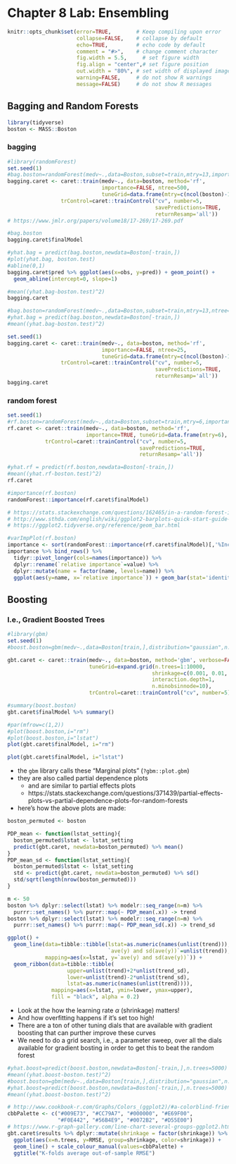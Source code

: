 # Chapter 8 Lab: Ensembling

```r
knitr::opts_chunk$set(error=TRUE,        # Keep compiling upon error
                      collapse=FALSE,    # collapse by default
                      echo=TRUE,         # echo code by default
                      comment = "#>",    # change comment character
                      fig.width = 5.5,     # set figure width
                      fig.align = "center",# set figure position
                      out.width = "80%", # set width of displayed images
                      warning=FALSE,     # do not show R warnings
                      message=FALSE)     # do not show R messages
```

## Bagging and Random Forests

```r
library(tidyverse)
boston <- MASS::Boston
```

### bagging

```r

#library(randomForest)
set.seed(1)
#bag.boston=randomForest(medv~.,data=Boston,subset=train,mtry=13,importance=TRUE)
bagging.caret <- caret::train(medv~., data=boston, method='rf', 
                              importance=FALSE, ntree=500, 
                              tuneGrid=data.frame(mtry=c(ncol(boston)-1)),
                 trControl=caret::trainControl("cv", number=5,
                                               savePredictions=TRUE,
                                               returnResamp='all'))
# https://www.jmlr.org/papers/volume18/17-269/17-269.pdf

#bag.boston
bagging.caret$finalModel
```

```r
#yhat.bag = predict(bag.boston,newdata=Boston[-train,])
#plot(yhat.bag, boston.test)
#abline(0,1)
bagging.caret$pred %>% ggplot(aes(x=obs, y=pred)) + geom_point() + 
  geom_abline(intercept=0, slope=1)
```

```r
#mean((yhat.bag-boston.test)^2)
bagging.caret
```

```r
#bag.boston=randomForest(medv~.,data=Boston,subset=train,mtry=13,ntree=25)
#yhat.bag = predict(bag.boston,newdata=Boston[-train,])
#mean((yhat.bag-boston.test)^2)

set.seed(1)
bagging.caret <- caret::train(medv~., data=boston, method='rf', 
                              importance=FALSE, ntree=25, 
                              tuneGrid=data.frame(mtry=c(ncol(boston)-1)),
                 trControl=caret::trainControl("cv", number=5,
                                               savePredictions=TRUE,
                                               returnResamp='all'))
bagging.caret
```

### random forest

```r

set.seed(1)
#rf.boston=randomForest(medv~.,data=Boston,subset=train,mtry=6,importance=TRUE)
rf.caret <- caret::train(medv~., data=boston, method='rf', 
                         importance=TRUE, tuneGrid=data.frame(mtry=6),
            trControl=caret::trainControl("cv", number=5,
                                          savePredictions=TRUE,
                                          returnResamp='all'))

#yhat.rf = predict(rf.boston,newdata=Boston[-train,])
#mean((yhat.rf-boston.test)^2)
rf.caret
```

```r
#importance(rf.boston)
randomForest::importance(rf.caret$finalModel)
```

```r

# https://stats.stackexchange.com/questions/162465/in-a-random-forest-is-larger-incmse-better-or-worse
# http://www.sthda.com/english/wiki/ggplot2-barplots-quick-start-guide-r-software-and-data-visualization
# https://ggplot2.tidyverse.org/reference/geom_bar.html

#varImpPlot(rf.boston)
importance <- sort(randomForest::importance(rf.caret$finalModel)[,'%IncMSE'])
importance %>% bind_rows() %>% 
  tidyr::pivot_longer(cols=names(importance)) %>%
  dplyr::rename(`relative importance`=value) %>%
  dplyr::mutate(name = factor(name, levels=name)) %>% 
  ggplot(aes(y=name, x=`relative importance`)) + geom_bar(stat='identity', orientation="y")
```

## Boosting
### I.e., Gradient Boosted Trees

```r
#library(gbm)
set.seed(1)
#boost.boston=gbm(medv~.,data=Boston[train,],distribution="gaussian",n.trees=5000,interaction.depth=4)

gbt.caret <- caret::train(medv~., data=boston, method='gbm', verbose=FALSE,
                          tuneGrid=expand.grid(n.trees=1:10000, 
                                              shrinkage=c(0.001, 0.01, 0.1, 1.0),
                                              interaction.depth=1,
                                              n.minobsinnode=10),
                          trControl=caret::trainControl("cv", number=5))

#summary(boost.boston)
gbt.caret$finalModel %>% summary()
```


```r

#par(mfrow=c(1,2))
#plot(boost.boston,i="rm")
#plot(boost.boston,i="lstat")
plot(gbt.caret$finalModel, i="rm")
```

```r
plot(gbt.caret$finalModel, i="lstat")
```

- the `gbm` library calls these "Marginal plots" (`?gbm::plot.gbm`)
- they are also called partial dependence plots 
  - and are similar to partial effects plots
  - https://stats.stackexchange.com/questions/371439/partial-effects-plots-vs-partial-dependence-plots-for-random-forests
- here's how the above plots are made:

```r

boston_permuted <- boston

PDP_mean <- function(lstat_setting){
  boston_permuted$lstat <- lstat_setting
  predict(gbt.caret, newdata=boston_permuted) %>% mean()
}
PDP_mean_sd <- function(lstat_setting){
  boston_permuted$lstat <- lstat_setting
  std <- predict(gbt.caret, newdata=boston_permuted) %>% sd()
  std/sqrt(length(nrow(boston_permuted)))
}

m <- 50
boston %>% dplyr::select(lstat) %>% modelr::seq_range(n=m) %>%
  purrr::set_names() %>% purrr::map(~ PDP_mean(.x)) -> trend
boston %>% dplyr::select(lstat) %>% modelr::seq_range(n=m) %>%
  purrr::set_names() %>% purrr::map(~ PDP_mean_sd(.x)) -> trend_sd

ggplot() + 
  geom_line(data=tibble::tibble(lstat=as.numeric(names(unlist(trend))),
                                `ave(y) and sd(ave(y))`=unlist(trend)), 
            mapping=aes(x=lstat, y=`ave(y) and sd(ave(y))`)) +
  geom_ribbon(data=tibble::tibble(
                   upper=unlist(trend)+2*unlist(trend_sd),
                   lower=unlist(trend)-2*unlist(trend_sd),
                   lstat=as.numeric(names(unlist(trend)))), 
              mapping=aes(x=lstat, ymin=lower, ymax=upper), 
              fill = "black", alpha = 0.2)
```

- Look at the how the learning rate $\alpha$ (shrinkage) matters!
- And how overfitting happens if it's set too high!
- There are a ton of other tuning dials that are available with gradient 
  boosting that can purther improve these curves
- We need to do a grid search, i.e., a parameter sweep, over all the dials 
  available for gradient bosting in order to get this to beat the random forest

```r

#yhat.boost=predict(boost.boston,newdata=Boston[-train,],n.trees=5000)
#mean((yhat.boost-boston.test)^2)
#boost.boston=gbm(medv~.,data=Boston[train,],distribution="gaussian",n.trees=5000,interaction.depth=4,shrinkage=0.2,verbose=F)
#yhat.boost=predict(boost.boston,newdata=Boston[-train,],n.trees=5000)
#mean((yhat.boost-boston.test)^2)

# http://www.cookbook-r.com/Graphs/Colors_(ggplot2)/#a-colorblind-friendly-palette
cbbPalette <- c("#009E73", "#CC79A7", "#000000", "#E69F00", 
                "#F0E442", "#56B4E9", "#0072B2", "#D55E00")
# https://www.r-graph-gallery.com/line-chart-several-groups-ggplot2.html
gbt.caret$results %>% dplyr::mutate(shrinkage = factor(shrinkage)) %>%
  ggplot(aes(x=n.trees, y=RMSE, group=shrinkage, color=shrinkage)) +
  geom_line() + scale_colour_manual(values=cbbPalette) +
  ggtitle("K-folds average out-of-sample RMSE")

```





